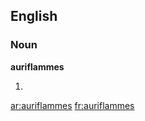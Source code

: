 ==English==

===Noun===
'''auriflammes'''

# {{plural of|[[auriflamme]]}}

[[ar:auriflammes]]
[[fr:auriflammes]]